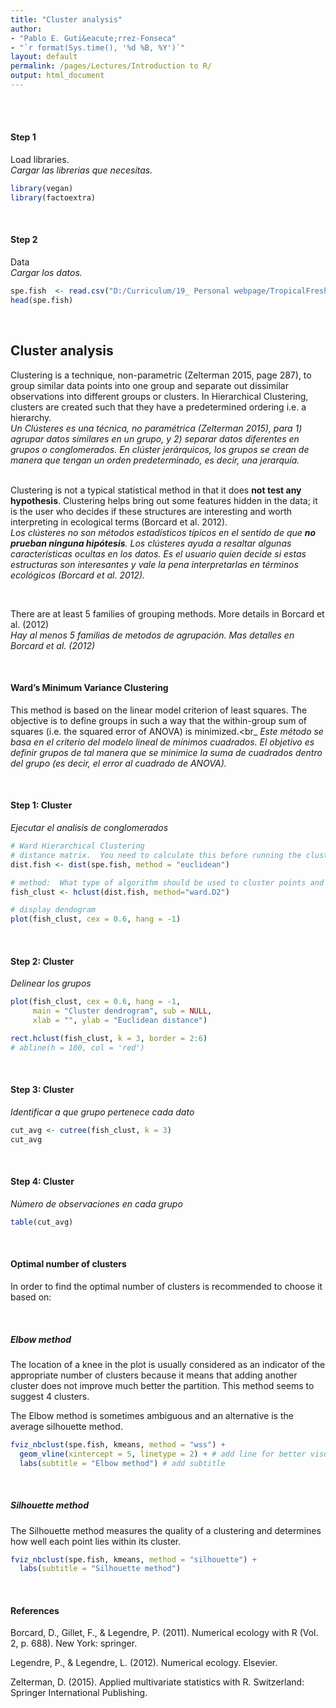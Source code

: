 ```yaml
---
title: "Cluster analysis"
author: 
- "Pablo E. Guti&eacute;rrez-Fonseca"
- "`r format(Sys.time(), '%d %B, %Y')`"
layout: default
permalink: /pages/Lectures/Introduction to R/
output: html_document
---
```

<br/>
<br/>

#### **Step 1**
Load libraries.<br>
_Cargar las librerias que necesitas._
```r
library(vegan)
library(factoextra)
```

<br>

#### **Step 2**
Data<br>
_Cargar los datos._
```r
spe.fish  <- read.csv("D:/Curriculum/19_ Personal webpage/TropicalFreshwaterEcology/_pages/Lectures/data/Cluster_analysis_fish_PR.csv", header = TRUE, row.names = 1)
head(spe.fish)

```

<br>

## Cluster analysis
Clustering is a technique, non-parametric (Zelterman 2015, page 287), to group similar data points into one group and separate out dissimilar observations into different groups or clusters. In Hierarchical Clustering, clusters are created such that they have a predetermined ordering i.e. a hierarchy.<br>
_Un Cl&uacute;steres es una t&eacute;cnica, no param&eacute;trica (Zelterman 2015), para 1) agrupar datos similares en un grupo, y 2) separar datos diferentes en grupos o conglomerados.  En cl&uacute;ster jer&aacute;rquicos, los grupos se crean de manera que tengan un orden predeterminado, es decir, una jerarqu&iacute;a._

<br>
Clustering is not a typical statistical method in that it does **not test any hypothesis**. Clustering helps bring out some features hidden in the data; it is the user who decides if these structures are interesting and worth interpreting in ecological terms (Borcard et al. 2012).<br>
_Los cl&uacute;steres no son m&eacute;todos estad&iacute;sticos t&iacute;picos en el sentido de que **no prueban ninguna hip&oacute;tesis**. Los cl&uacute;steres ayuda a resaltar algunas caracter&iacute;sticas ocultas en los datos. Es el usuario quien decide si estas estructuras son interesantes y vale la pena interpretarlas en términos ecol&oacute;gicos (Borcard et al. 2012)._

<br>

There are at least 5 families of grouping methods. More details in Borcard et al. (2012)<br>
_Hay al menos 5 familias de metodos de agrupaci&oacute;n. Mas detalles en Borcard et al. (2012)_

<br>

#### **Ward’s Minimum Variance Clustering**
This method is based on the linear model criterion of least squares. The objective is to define groups in such a way that the within-group sum of squares (i.e. the squared error of ANOVA) is minimized.<br_
_Este m&eacute;todo se basa en el criterio del modelo lineal de m&iacute;nimos cuadrados. El objetivo es definir grupos de tal manera que se minimice la suma de cuadrados dentro del grupo (es decir, el error al cuadrado de ANOVA)._

<br>

#### **Step 1: Cluster**
_Ejecutar el analisis de conglomerados_
```r
# Ward Hierarchical Clustering
# distance matrix.  You need to calculate this before running the cluster analysis.  The most popular distance is # the Euclidean distance (Zelterman 2015, page 293)
dist.fish <- dist(spe.fish, method = "euclidean") 

# method:  What type of algorithm should be used to cluster points and define groups
fish_clust <- hclust(dist.fish, method="ward.D2")

# display dendogram
plot(fish_clust, cex = 0.6, hang = -1) 
```


<br>

#### **Step 2: Cluster**
_Delinear los grupos_
```r
plot(fish_clust, cex = 0.6, hang = -1, 
     main = "Cluster dendrogram", sub = NULL,
     xlab = "", ylab = "Euclidean distance") 

rect.hclust(fish_clust, k = 3, border = 2:6)
# abline(h = 100, col = 'red')
```

<br>

#### **Step 3: Cluster**
_Identificar a que grupo pertenece cada dato_
```r
cut_avg <- cutree(fish_clust, k = 3)
cut_avg
```

<br>

#### **Step 4: Cluster**
_N&uacute;mero de observaciones en cada grupo_
```r
table(cut_avg)
```

<br>

#### **Optimal number of clusters**
In order to find the optimal number of clusters is recommended to choose it based on:

<br>

##### **Elbow method**
The location of a knee in the plot is usually considered as an indicator of the appropriate number of clusters because it means that adding another cluster does not improve much better the partition. This method seems to suggest 4 clusters.

The Elbow method is sometimes ambiguous and an alternative is the average silhouette method.
```r
fviz_nbclust(spe.fish, kmeans, method = "wss") +
  geom_vline(xintercept = 5, linetype = 2) + # add line for better visualisation
  labs(subtitle = "Elbow method") # add subtitle
```

<br>

##### **Silhouette method**
The Silhouette method measures the quality of a clustering and determines how well each point lies within its cluster.
```r
fviz_nbclust(spe.fish, kmeans, method = "silhouette") +
  labs(subtitle = "Silhouette method")
```


<br/>

#### **References**

Borcard, D., Gillet, F., & Legendre, P. (2011). Numerical ecology with R (Vol. 2, p. 688). New York: springer.

Legendre, P., & Legendre, L. (2012). Numerical ecology. Elsevier.

Zelterman, D. (2015). Applied multivariate statistics with R. Switzerland: Springer International Publishing.

<br/>
<br/>
